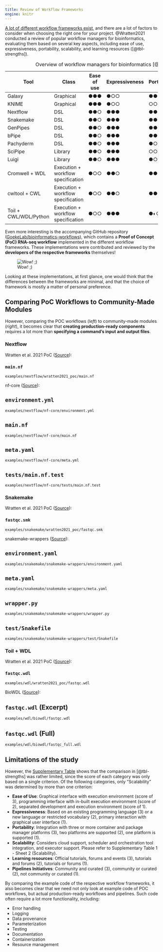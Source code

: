 ```yaml
---
title: Review of Workflow Frameworks
engine: knitr
---
```


[A lot of different workflow frameworks exist](https://github.com/pditommaso/awesome-pipeline), and there are a lot of factors to consider when choosing the right one for your project.
@Wratten2021 conducted a review of popular workflow managers for bioinformatics, evaluating them based on several key aspects, including ease of use, expressiveness, portability, scalability, and learning resources ([@tbl-strengths]).


| Tool | Class | Ease of use | Expressiveness | Portability | Scalability | Learning resources | Pipeline initiatives |
| ---- | ----- | ----------- | -------------- | ----------- | ----------- | ------------------ | -------------------- |
| Galaxy | Graphical | ●●● | ●○○ | ●●● | ●●● | ●●● | ●●○ |
| KNIME  | Graphical | ●●● | ●○○ | ○○○ | ●●◐ | ●●● | ●●○ |
| Nextflow | DSL | ●●○ | ●●● | ●●● | ●●● | ●●● | ●●● |
| Snakemake | DSL | ●●○ | ●●● | ●●◐ | ●●● | ●●○ | ●●● |
| GenPipes | DSL | ●●○ | ●●● | ●●○ | ●●○ | ●●○ | ●●○ |
| bPipe | DSL | ●●○ | ●●● | ●●○ | ●●◐ | ●●○ | ●○○ |
| Pachyderm | DSL | ●●○ | ●●● | ●○○ | ●●○ | ●●● | ○○○ |
| SciPipe | Library | ●●○ | ●●● | ○○○ | ○○○ | ●●○ | ○○○ |
| Luigi | Library | ●●○ | ●●● | ●○○ | ●●◐ | ●●○ | ○○○ |
| Cromwell + WDL | Execution + workflow specification | ●○○ | ●●○ | ●●● | ●●◐ | ●●○ | ●●○ |
| cwltool + CWL | Execution + workflow specification | ●○○ | ●●○ | ●●◐ | ○○○ | ●●● | ●●○ |
| Toil + CWL/WDL/Python | Execution + workflow specification | ●○○ | ●●● | ●◐○ | ●●● | ●●○ | ●●○ |

: Overview of workflow managers for bioinformatics [@Wratten2021]. {#tbl-strengths}

Even more interesting is the accompanying GitHub repository ([GoekeLab/bioinformatics-workflows](https://github.com/GoekeLab/bioinformatics-workflows)), which contains a **Proof of Concept (PoC) RNA-seq workflow** implemented in the different workflow frameworks. These implementations were contributed and reviewed by the **developers of the respective frameworks** themselves!

![Wow! ;)](https://media2.giphy.com/media/v1.Y2lkPTc5MGI3NjExcDZ0bmhuNmx1c3Y4dmUzNDUwZTdrM3dwdHk3MXVjcXVtZnlrYzQ2cSZlcD12MV9pbnRlcm5hbF9naWZfYnlfaWQmY3Q9Zw/J87jeioCWcipG/giphy.webp){}

Looking at these implementations, at first glance, one would think that the differences between the frameworks are minimal, and that the choice of framework is mostly a matter of personal preference.

## Comparing PoC Workflows to Community-Made Modules

However, comparing the POC workflows (_left_) to community-made modules (_right_), it becomes clear that **creating production-ready components** requires a lot more than **specifying a command's input and output files**.


:::{.column-page}

### Nextflow

:::{.grid}

:::{.g-col-5}

Wratten et al. 2021 PoC ([Source](https://github.com/GoekeLab/bioinformatics-workflows/tree/master/nextflow)):

:::{.panel-tabset}

# `main.nf`

```embed
examples/nextflow/wratten2021_poc/main.nf
```

:::

:::

:::{.g-col-7}

nf-core ([Source](https://github.com/nf-core/modules/tree/master/modules/nf-core/fastqc)):

:::{.panel-tabset}

# `environment.yml`

```embed
examples/nextflow/nf-core/environment.yml
```

# `main.nf`

```embed
examples/nextflow/nf-core/main.nf
```

# `meta.yaml`

```embed
examples/nextflow/nf-core/meta.yml
```

# `tests/main.nf.test`

```embed
examples/nextflow/nf-core/tests/main.nf.test
```

:::

:::

:::

:::



:::{.column-page}

### Snakemake

:::{.grid}

:::{.g-col-5}

Wratten et al. 2021 PoC ([Source](https://github.com/GoekeLab/bioinformatics-workflows/tree/master/snakemake)):

:::{.panel-tabset}

# `fastqc.smk`

```embed
examples/snakemake/wratten2021_poc/fastqc.smk
```

:::

:::

:::{.g-col-7}

snakemake-wrappers ([Source](https://github.com/snakemake/snakemake-wrappers/tree/master/bio/fastqc)):

:::{.panel-tabset}

# `environment.yaml`

```embed
examples/snakemake/snakemake-wrappers/environment.yaml
```

# `meta.yaml`

```embed
examples/snakemake/snakemake-wrappers/meta.yaml
```

# `wrapper.py`

```embed
examples/snakemake/snakemake-wrappers/wrapper.py
```

# `test/Snakefile`

```embed
examples/snakemake/snakemake-wrappers/test/Snakefile
```

:::

:::

:::

:::

:::{.column-page}

### Toil + WDL

:::{.grid}

:::{.g-col-5}

Wratten et al. 2021 PoC ([Source](https://github.com/GoekeLab/bioinformatics-workflows/tree/master/wdl)):

:::{.panel-tabset}

# `fastqc.wdl`

```embed
examples/wdl/wratten2021_poc/fastqc.wdl
```

:::

:::

:::{.g-col-7}

BioWDL ([Source](https://github.com/biowdl/tasks/blob/develop/fastqc.wdl)):

:::{.panel-tabset}

# `fastqc.wdl` (Excerpt)

```embed
examples/wdl/biowdl/fastqc.wdl
```

# `fastqc.wdl` (Full)

```embed
examples/wdl/biowdl/fastqc_full.wdl
```

:::

:::

:::

:::


## Limitations of the study

However, the [Supplementary Table](https://static-content.springer.com/esm/art%3A10.1038%2Fs41592-021-01254-9/MediaObjects/41592_2021_1254_MOESM2_ESM.xlsx) shows that the comparison in [@tbl-strengths] was rather limited, since the score of each category was only based on a single criterion. Of the following categories, only "Scalability" was determined by more than one criterion:

* **Ease of Use**: Graphical interface with execution environment (score of 3), programming interface with in-built execution environment (score of 2), separated development and execution environment (score of 1).
* **Expressiveness**: Based on an existing programming language (3) or a new language or restricted vocabulary (2), primary interaction with graphical user interface (1).
* **Portability**:  Integration with three or more container and package manager platforms (3), two platforms are supported (2), one platform is supported (1).
* **Scalability**: Considers cloud support, scheduler and orchestration tool integration, and executor support. Please refer to Supplementary Table 1 - Sheet 2 (Scalability).
* **Learning resources**: Official tutorials, forums and events (3), tutorials and forums (2), tutorials or forums (1).
* **Pipelines Initiatives**: Community and curated (3), community or curated (2), not community or curated (1).

By comparing the example code of the respective workflow frameworks, it also becomes clear that we need not only look at example code of POC workflows, but actual production-ready workflows and pipelines. Such code often require a lot more functionality, including:

* Error handling
* Logging
* Data provenance
* Parameterization
* Testing
* Documentation
* Containerization
* Resource management
